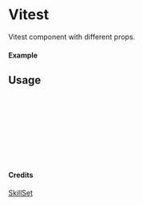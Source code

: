 
<Meta of={Vitest} title="SkillSet/Vitest" />

# Vitest

Vitest component with different props.

#### Example

<Canvas of={Vitest.Primary} />

## Usage

```ts
import { Vitest } from "yadl-ui";

const Example = () => {
  return (
      <Vitest />
  );
};

export default Example;
```

#### Credits
[SkillSet](https://skillicons.dev)
